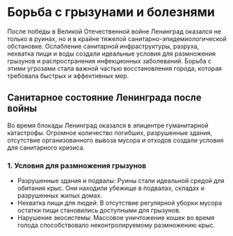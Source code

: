 # Борьба с грызунами и болезнями

После победы в Великой Отечественной войне Ленинград оказался не только в руинах, но и в крайне тяжелой санитарно-эпидемиологической обстановке. Ослабление санитарной инфраструктуры, разруха, нехватка пищи и воды создали идеальные условия для размножения грызунов и распространения инфекционных заболеваний. Борьба с этими угрозами стала важной частью восстановления города, которая требовала быстрых и эффективных мер.

## Санитарное состояние Ленинграда после войны

Во время блокады Ленинград оказался в эпицентре гуманитарной катастрофы. Огромное количество погибших, разрушенные здания, отсутствие организованного вывоза мусора и отходов создали условия для санитарного кризиса.

### 1. Условия для размножения грызунов
- Разрушенные здания и подвалы: Руины стали идеальной средой для обитания крыс. Они находили убежище в подвалах, складах и разрушенных жилых домах.
- Нехватка пищи для людей: В отсутствие регулярной уборки мусора остатки пищи становились доступными для грызунов.
- Нарушение экосистемы: Массовое уничтожение кошек во время голода способствовало неконтролируемому размножению крыс.
